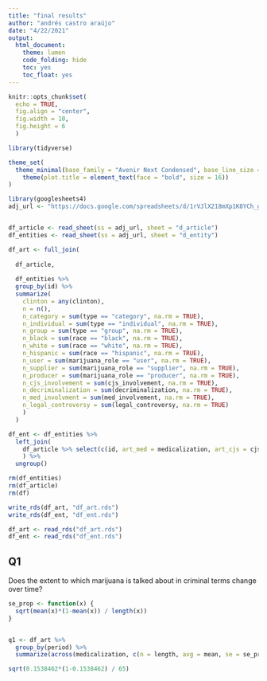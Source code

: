```yaml
---
title: "final results"
author: "andrés castro araújo"
date: "4/22/2021"
output: 
  html_document:
    theme: lumen
    code_folding: hide
    toc: yes
    toc_float: yes
---
```


```r
knitr::opts_chunk$set(
  echo = TRUE, 
  fig.align = "center",
  fig.width = 10,
  fig.height = 6
  )

library(tidyverse)

theme_set(
  theme_minimal(base_family = "Avenir Next Condensed", base_line_size = 0) +
    theme(plot.title = element_text(face = "bold", size = 16))
)


```

```r
library(googlesheets4)
adj_url <- "https://docs.google.com/spreadsheets/d/1rVJlX218mXp1K8YCh_g_FpvHJuQVTa-pZEkVHcm_jvU/"


df_article <- read_sheet(ss = adj_url, sheet = "d_article") 
df_entities <- read_sheet(ss = adj_url, sheet = "d_entity") 

df_art <- full_join(
  
  df_article,
  
  df_entities %>% 
  group_by(id) %>% 
  summarize(
    clinton = any(clinton),
    n = n(),
    n_category = sum(type == "category", na.rm = TRUE),
    n_individual = sum(type == "individual", na.rm = TRUE),
    n_group = sum(type == "group", na.rm = TRUE),
    n_black = sum(race == "black", na.rm = TRUE),
    n_white = sum(race == "white", na.rm = TRUE),
    n_hispanic = sum(race == "hispanic", na.rm = TRUE),
    n_user = sum(marijuana_role == "user", na.rm = TRUE),
    n_supplier = sum(marijuana_role == "supplier", na.rm = TRUE),
    n_producer = sum(marijuana_role == "producer", na.rm = TRUE),
    n_cjs_involvement = sum(cjs_involvement, na.rm = TRUE),
    n_decriminalization = sum(decriminalization, na.rm = TRUE),
    n_med_involvment = sum(med_involvement, na.rm = TRUE),
    n_legal_controversy = sum(legal_controversy, na.rm = TRUE)
    )
  )

df_ent <- df_entities %>% 
  left_join(
    df_article %>% select(c(id, art_med = medicalization, art_cjs = cjs, calls_for))
    ) %>% 
  ungroup()

rm(df_entities)
rm(df_article)
rm(df)

write_rds(df_art, "df_art.rds")
write_rds(df_ent, "df_ent.rds")
```

```r
df_art <- read_rds("df_art.rds")
df_ent <- read_rds("df_ent.rds")
```

## Q1

Does the extent to which marijuana is talked about in criminal terms change over time?​

```r
se_prop <- function(x) {
  sqrt(mean(x)*(1-mean(x)) / length(x))
}


q1 <- df_art %>% 
  group_by(period) %>% 
  summarize(across(medicalization, c(n = length, avg = mean, se = se_prop)))


```

```r
sqrt(0.1538462*(1-0.1538462) / 65)
```

```r

```

